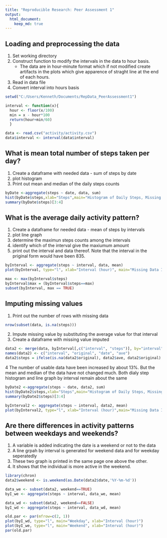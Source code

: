 ```yaml
---
title: "Reproducible Research: Peer Assessment 1"
output: 
  html_document:
    keep_md: true
---
```



## Loading and preprocessing the data
1. Set working directory 
2. Construct function to modify the intervals in the data to hour basis.
	- The data are in hour-minute format which if not modified create 
		artifacts in the plots which give apparence of straght line at 
		the end of each hours.
3. Read in data file
4. Convert interval into hours basis
 
```r
setwd("C:/Users/Kenneth/Documents/RepData_PeerAssessment1")

interval <- function(x){
  hour <- floor(x/100)
  min = x - hour*100
  return(hour+min/60)
  }

data <- read.csv("activity/activity.csv")
data$interval <- interval(data$interval)
```


## What is mean total number of steps taken per day?
1. Create a dataframe with needed data - sum of steps by date
2. plot histogram
3. Print out mean and median of the daily steps counts

```r
byDate <-aggregate(steps ~ date, data, sum)
hist(byDate$steps,xlab="Steps",main="Histogram of Daily Steps, Missing data Ignored")
summary(byDate$steps)[3:4]
```

## What is the average daily activity pattern?
1. Create a dataframe for needed data - mean of steps by intervals
2. plot line graph
3. determine the maximun steps counts among the intervals
4. identify which of the interval give the maxiumum amount
5. print out the interval and data thereof. Note that the interval in the priginal form 
	would have been 835. 

```r
byInterval <- aggregate(steps ~ interval, data, mean)
plot(byInterval, type="l", xlab="Interval (hour)", main="Missing Data Ignored")

max <- max(byInterval$steps)
byInterval$max = (byInterval$steps==max)
subset(byInterval, max == TRUE)
```


## Imputing missing values
1. Print out the number of rows with missing data

```r
nrow(subset(data, is.na(steps)))
```

2. Impute missing value by substituting the average value for that interval
3. Create a dataframe with missing value imputed 

```r
data2 <- merge(data, byInterval[,c("interval", "steps")], by="interval")
names(data2) <- c("interval", "original", "date", "ave") 
data2$steps = ifelse(is.na(data2$original), data2$ave, data2$original)
```

4 The number of usable data have been increased by about 13%. But the mean and median
	of the data have not changed much. Both dialy step histogram and line graph by 
	interval remain about the same

```r
byDate2 <-aggregate(steps ~ date, data2, sum)
hist(byDate2$steps,xlab="Steps",main="Histogram of Daily Steps, Missing data Imputed")
summary(byDate2$steps)[3:4]

byInterval2 <- aggregate(steps ~ interval, data2, mean)
plot(byInterval2, type="l", xlab="Interval (hour)",main="Missing Data Imputed")
```

## Are there differences in activity patterns between weekdays and weekends?
1. A variable is added indicating the date is a weekend or not to the data
2. A line grpah by interval is generated for weekend data and for weekday 
	seperatedly
3. These two graph is printed in the same page one above the other.
4. It shows that the individual is more active in the weekend. 


```r
library(chron)
data2$weekend <- is.weekend(as.Date(data2$date,'%Y-%m-%d'))

data_we <- subset(data2, weekend==TRUE)
byI_we <- aggregate(steps ~ interval, data_we, mean)

data_wd <- subset(data2, weekend==FALSE)
byI_wd <- aggregate(steps ~ interval, data_wd, mean)

old.par <- par(mfrow=c(2, 1))
plot(byI_wd, type="l", main="Weekday", xlab="Interval (hour)")
plot(byI_we, type="l", main="Weekend", xlab="Interval (hour)")
par(old.par)
```
